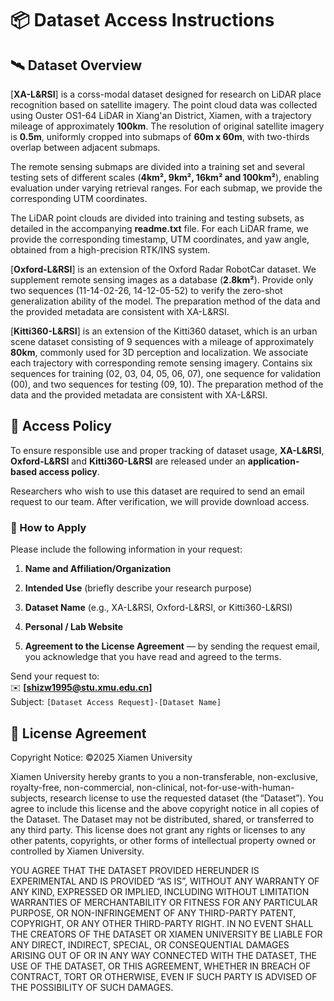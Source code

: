 # 📦 Dataset Access Instructions
## 🛰️ Dataset Overview
[**XA-L&RSI**] is a corss-modal dataset designed for research on LiDAR place recognition based on satellite imagery. The point cloud data was collected using Ouster OS1-64 LiDAR in Xiang'an District, Xiamen, with a trajectory mileage of approximately **100km**. The resolution of original satellite imagery is **0.5m**, uniformly cropped into submaps of **60m x 60m**, with two-thirds overlap between adjacent submaps.

The remote sensing submaps are divided into a training set and several testing sets of different scales (**4km², 9km², 16km² and 100km²**), enabling evaluation under varying retrieval ranges.
For each submap, we provide the corresponding UTM coordinates.

The LiDAR point clouds are divided into training and testing subsets, as detailed in the accompanying **readme.txt** file. 
For each LiDAR frame, we provide the corresponding timestamp, UTM coordinates, and yaw angle, obtained from a high-precision RTK/INS system.

[**Oxford-L&RSI**] is an extension of the Oxford Radar RobotCar dataset. We supplement remote sensing images as a database (**2.8km²**). Provide only two sequences (11-14-02-26, 14-12-05-52) to verify the zero-shot generalization ability of the model. The preparation method of the data and the provided metadata are consistent with XA-L&RSI. 

[**Kitti360-L&RSI**] is an extension of the Kitti360 dataset, which is an urban scene dataset consisting of $9$ sequences with a mileage of approximately **80km**, commonly used for 3D perception and localization. We associate each trajectory with corresponding remote sensing imagery. Contains six sequences for training (02, 03, 04, 05, 06, 07), one sequence for validation (00), and two sequences for testing (09, 10). The preparation method of the data and the provided metadata are consistent with XA-L&RSI. 

## 🔑 Access Policy
To ensure responsible use and proper tracking of dataset usage, **XA-L&RSI**, **Oxford-L&RSI** and **Kitti360-L&RSI** are released under an **application-based access policy**.

Researchers who wish to use this dataset are required to send an email request to our team. After verification, we will provide download access.

### 📧 How to Apply
Please include the following information in your request:

1. **Name and Affiliation/Organization**

2. **Intended Use** (briefly describe your research purpose)

3. **Dataset Name** (e.g., XA-L&RSI, Oxford-L&RSI, or Kitti360-L&RSI)

4. **Personal / Lab Website**

5. **Agreement to the License Agreement** — by sending the request email, you acknowledge that you have read and agreed to the terms.

Send your request to:  
✉️ **[shizw1995@stu.xmu.edu.cn]**  
Subject: `[Dataset Access Request]-[Dataset Name]`

## 📜 License Agreement

Copyright Notice: ©2025 Xiamen University

Xiamen University hereby grants to you a non-transferable, non-exclusive, royalty-free, non-commercial, non-clinical, not-for-use-with-human-subjects, research license to use the requested dataset (the “Dataset”). 
You agree to include this license and the above copyright notice in all copies of the Dataset.
The Dataset may not be distributed, shared, or transferred to any third party.
This license does not grant any rights or licenses to any other patents, copyrights, or other forms of intellectual property owned or controlled by Xiamen University.

YOU AGREE THAT THE DATASET PROVIDED HEREUNDER IS EXPERIMENTAL AND IS PROVIDED “AS IS”, WITHOUT ANY WARRANTY OF ANY KIND, EXPRESSED OR IMPLIED, INCLUDING WITHOUT LIMITATION WARRANTIES OF MERCHANTABILITY OR FITNESS FOR ANY PARTICULAR PURPOSE, OR NON-INFRINGEMENT OF ANY THIRD-PARTY PATENT, COPYRIGHT, OR ANY OTHER THIRD-PARTY RIGHT.
IN NO EVENT SHALL THE CREATORS OF THE DATASET OR XIAMEN UNIVERSITY BE LIABLE FOR ANY DIRECT, INDIRECT, SPECIAL, OR CONSEQUENTIAL DAMAGES ARISING OUT OF OR IN ANY WAY CONNECTED WITH THE DATASET, THE USE OF THE DATASET, OR THIS AGREEMENT, WHETHER IN BREACH OF CONTRACT, TORT OR OTHERWISE, EVEN IF SUCH PARTY IS ADVISED OF THE POSSIBILITY OF SUCH DAMAGES.
